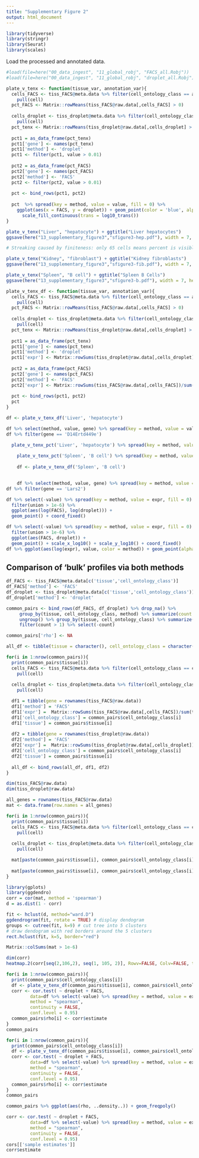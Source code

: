 ```yaml
---
title: "Supplementary Figure 2"
output: html_document
---
```


```r
library(tidyverse)
library(stringr)
library(Seurat)
library(scales)
```

Load the processed and annotated data.

```r
#load(file=here("00_data_ingest", "11_global_robj", "FACS_all.Robj"))
#load(file=here("00_data_ingest", "11_global_robj", "droplet_all.Robj"))
```

```r
plate_v_tenx <- function(tissue_var, annotation_var){
  cells_FACS <- tiss_FACS@meta.data %>% filter(cell_ontology_class == annotation_var & tissue == tissue_var) %>% 
    pull(cell)
  pct_FACS <- Matrix::rowMeans(tiss_FACS@raw.data[,cells_FACS] > 0)
  
  cells_droplet <- tiss_droplet@meta.data %>% filter(cell_ontology_class == annotation_var & tissue == tissue_var) %>% 
    pull(cell)
  pct_tenx <- Matrix::rowMeans(tiss_droplet@raw.data[,cells_droplet] > 0)
  
  pct1 = as_data_frame(pct_tenx)
  pct1['gene'] <- names(pct_tenx)
  pct1['method'] <- 'droplet'
  pct1 <- filter(pct1, value > 0.01)
  
  pct2 = as_data_frame(pct_FACS)
  pct2['gene'] <- names(pct_FACS)
  pct2['method'] <- 'FACS'
  pct2 <- filter(pct2, value > 0.01)
  
  pct <- bind_rows(pct1, pct2)
  
  pct  %>% spread(key = method, value = value, fill = 0) %>% 
    ggplot(aes(x = FACS, y = droplet)) + geom_point(color = 'blue', alpha = 0.1) + geom_abline(slope=1, intercept=0)  +
      scale_fill_continuous(trans = log10_trans())
}
```

```r
plate_v_tenx("Liver", "hepatocyte") + ggtitle("Liver hepatocytes")
ggsave(here("13_supplementary_figure3","sfigure3-hep.pdf"), width = 7, height = 7, units = "in")
```

```r
# Streaking caused by finiteness: only 65 cells means percent is visibly discrete.

plate_v_tenx("Kidney", "fibroblast") + ggtitle("Kidney fibroblasts")
ggsave(here("13_supplementary_figure3","sfigure3-fib.pdf"), width = 7, height = 7, units = "in")
```

```r
plate_v_tenx("Spleen", "B cell") + ggtitle("Spleen B Cells")
ggsave(here("13_supplementary_figure3","sfigure3-b.pdf"), width = 7, height = 7, units = "in")
```

```r
plate_v_tenx_df <- function(tissue_var, annotation_var){
  cells_FACS <- tiss_FACS@meta.data %>% filter(cell_ontology_class == annotation_var & tissue == tissue_var) %>% 
    pull(cell)
  pct_FACS <- Matrix::rowMeans(tiss_FACS@raw.data[,cells_FACS] > 0)
  
  cells_droplet <- tiss_droplet@meta.data %>% filter(cell_ontology_class == annotation_var & tissue == tissue_var) %>% 
    pull(cell)
  pct_tenx <- Matrix::rowMeans(tiss_droplet@raw.data[,cells_droplet] > 0)
  
  pct1 = as_data_frame(pct_tenx)
  pct1['gene'] <- names(pct_tenx)
  pct1['method'] <- 'droplet'
  pct1['expr'] <- Matrix::rowSums(tiss_droplet@raw.data[,cells_droplet])/sum(tiss_droplet@raw.data[,cells_droplet])
  
  pct2 = as_data_frame(pct_FACS)
  pct2['gene'] <- names(pct_FACS)
  pct2['method'] <- 'FACS'
  pct2['expr'] <- Matrix::rowSums(tiss_FACS@raw.data[,cells_FACS])/sum(tiss_FACS@raw.data[,cells_FACS])
  
  pct <- bind_rows(pct1, pct2)
  pct
}
```

```r
df <- plate_v_tenx_df('Liver', 'hepatocyte')

df %>% select(method, value, gene) %>% spread(key = method, value = value, fill = 0) %>% filter(droplet > 0.5) %>%  filter(FACS < 0.1)
df %>% filter(gene == 'D14Ertd449e')

  plate_v_tenx_pct('Liver', 'hepatocyte') %>% spread(key = method, value = value, fill = 0) %>% filter(droplet <0.1) %>%  filter(FACS > 0.75)
  
    plate_v_tenx_pct('Spleen', 'B cell') %>% spread(key = method, value = value, fill = 0) %>% filter(droplet <0.1) %>%  filter(FACS > 0.75)
    
    df <- plate_v_tenx_df('Spleen', 'B cell')

    
    df %>% select(method, value, gene) %>% spread(key = method, value = value, fill = 0) %>% filter(droplet > 0.5) %>%  filter(FACS < 0.1)
df %>% filter(gene == 'Lars2')

```

```r
df %>% select(-value) %>% spread(key = method, value = expr, fill = 0) %>% filter(gene != 'Rn45s') %>% mutate(union = droplet + FACS) %>%
  filter(union > 1e-6) %>% 
  ggplot(aes(log(FACS), log(droplet))) +
  geom_point() + coord_fixed()

df %>% select(-value) %>% spread(key = method, value = expr, fill = 0) %>% filter(gene != 'Rn45s') %>% mutate(union = droplet + FACS) %>%
  filter(union > 1e-6) %>% 
  ggplot(aes(FACS, droplet)) +
  geom_point() + scale_x_log10() + scale_y_log10() + coord_fixed()
df %>% ggplot(aes(log(expr), value, color = method)) + geom_point(alpha = 0.1)
```

## Comparison of 'bulk' profiles via both methods

```r
df_FACS <- tiss_FACS@meta.data[c('tissue','cell_ontology_class')]
df_FACS['method'] <- 'FACS'
df_droplet <- tiss_droplet@meta.data[c('tissue','cell_ontology_class')]
df_droplet['method'] <- 'droplet'

common_pairs <- bind_rows(df_FACS, df_droplet) %>% drop_na() %>%
     group_by(tissue, cell_ontology_class, method) %>% summarize(count = n()) %>% 
     ungroup() %>% group_by(tissue, cell_ontology_class) %>% summarize(count = n()) %>% 
     filter(count > 1) %>% select(-count)

common_pairs['rho'] <- NA
```


```r
all_df <- tibble(tissue = character(), cell_ontology_class = character(), gene = character(), method = character(), expr = numeric())

for(i in 1:nrow(common_pairs)){
  print(common_pairs$tissue[i])
  cells_FACS <- tiss_FACS@meta.data %>% filter(cell_ontology_class == common_pairs$cell_ontology_class[i] & tissue == common_pairs$tissue[i]) %>% 
    pull(cell)
  
  cells_droplet <- tiss_droplet@meta.data %>% filter(cell_ontology_class == common_pairs$cell_ontology_class[i] & tissue == common_pairs$tissue[i]) %>% 
    pull(cell)

  df1 = tibble(gene = rownames(tiss_FACS@raw.data))
  df1['method'] = 'FACS'
  df1['expr'] =  Matrix::rowSums(tiss_FACS@raw.data[,cells_FACS])/sum(tiss_FACS@raw.data[,cells_FACS])
  df1['cell_ontology_class'] = common_pairs$cell_ontology_class[i]
  df1['tissue'] = common_pairs$tissue[i]
  
  df2 = tibble(gene = rownames(tiss_droplet@raw.data))
  df2['method'] = 'FACS'
  df2['expr'] =  Matrix::rowSums(tiss_droplet@raw.data[,cells_droplet])/sum(tiss_droplet@raw.data[,cells_droplet])
  df2['cell_ontology_class'] = common_pairs$cell_ontology_class[i]
  df2['tissue'] = common_pairs$tissue[i]
 
  all_df <- bind_rows(all_df, df1, df2)
}
```

```r
dim(tiss_FACS@raw.data) 
dim(tiss_droplet@raw.data)
```


```r
all_genes = rownames(tiss_FACS@raw.data)
mat <- data.frame(row.names = all_genes)

for(i in 1:nrow(common_pairs)){
  print(common_pairs$tissue[i])
  cells_FACS <- tiss_FACS@meta.data %>% filter(cell_ontology_class == common_pairs$cell_ontology_class[i] & tissue == common_pairs$tissue[i]) %>% 
    pull(cell)
  
  cells_droplet <- tiss_droplet@meta.data %>% filter(cell_ontology_class == common_pairs$cell_ontology_class[i] & tissue == common_pairs$tissue[i]) %>% 
    pull(cell)

  mat[paste(common_pairs$tissue[i], common_pairs$cell_ontology_class[i], "FACS", sep = '-')] = Matrix::rowSums(tiss_FACS@raw.data[,cells_FACS])/sum(tiss_FACS@raw.data[,cells_FACS])
  
  mat[paste(common_pairs$tissue[i], common_pairs$cell_ontology_class[i], "droplet", sep = '-')] = Matrix::rowSums(tiss_droplet@raw.data[all_genes,cells_droplet])/sum(tiss_droplet@raw.data[all_genes,cells_droplet])
}
```


```r
library(gplots)
library(ggdendro)
corr = cor(mat, method = 'spearman')
d = as.dist(1 - corr)

fit <- hclust(d, method="ward.D") 
ggdendrogram(fit, rotate = TRUE) # display dendogram
groups <- cutree(fit, k=9) # cut tree into 5 clusters
# draw dendogram with red borders around the 5 clusters 
rect.hclust(fit, k=5, border="red")
```

```r
Matrix::colSums(mat > 1e-6)
```


```r
dim(corr)
heatmap.2(corr[seq(2,106,2), seq(1, 105, 2)], Rowv=FALSE, Colv=FALSE, trace = 'none')
```


```r
for(i in 1:nrow(common_pairs)){
  print(common_pairs$cell_ontology_class[i])
  df <- plate_v_tenx_df(common_pairs$tissue[i], common_pairs$cell_ontology_class[i]) 
  corr <- cor.test( ~ droplet + FACS, 
         data=df %>% select(-value) %>% spread(key = method, value = expr, fill = 0),
         method = "spearman",
         continuity = FALSE,
         conf.level = 0.95)
  common_pairs$rho[i] <- corr$estimate
}
common_pairs
```

```r
for(i in 1:nrow(common_pairs)){
  print(common_pairs$cell_ontology_class[i])
  df <- plate_v_tenx_df(common_pairs$tissue[i], common_pairs$cell_ontology_class[i]) 
  corr <- cor.test( ~ droplet + FACS, 
         data=df %>% select(-value) %>% spread(key = method, value = expr, fill = 0),
         method = "spearman",
         continuity = FALSE,
         conf.level = 0.95)
  common_pairs$rho[i] <- corr$estimate
}
common_pairs
```


```r
common_pairs %>% ggplot(aes(rho, ..density..)) + geom_freqpoly()
```


```r
corr <- cor.test( ~ droplet + FACS, 
         data=df %>% select(-value) %>% spread(key = method, value = expr, fill = 0),
         method = "spearman",
         continuity = FALSE,
         conf.level = 0.95)
cors[['sample estimates']]
corr$estimate
```


